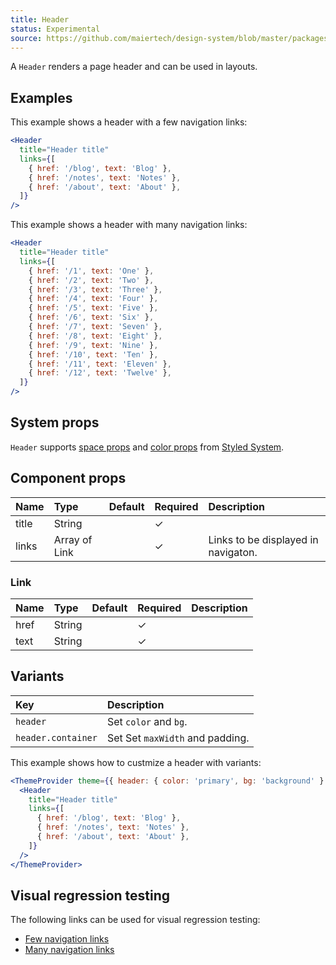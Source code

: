 ```yaml
---
title: Header
status: Experimental
source: https://github.com/maiertech/design-system/blob/master/packages/components/src/header.js
---
```


A `Header` renders a page header and can be used in layouts.

## Examples

This example shows a header with a few navigation links:

```jsx live
<Header
  title="Header title"
  links={[
    { href: '/blog', text: 'Blog' },
    { href: '/notes', text: 'Notes' },
    { href: '/about', text: 'About' },
  ]}
/>
```

This example shows a header with many navigation links:

```jsx live
<Header
  title="Header title"
  links={[
    { href: '/1', text: 'One' },
    { href: '/2', text: 'Two' },
    { href: '/3', text: 'Three' },
    { href: '/4', text: 'Four' },
    { href: '/5', text: 'Five' },
    { href: '/6', text: 'Six' },
    { href: '/7', text: 'Seven' },
    { href: '/8', text: 'Eight' },
    { href: '/9', text: 'Nine' },
    { href: '/10', text: 'Ten' },
    { href: '/11', text: 'Eleven' },
    { href: '/12', text: 'Twelve' },
  ]}
/>
```

## System props

`Header` supports [space props](https://styled-system.com/api#space) and
[color props](https://styled-system.com/api#color) from
[Styled System](https://styled-system.com/).

## Component props

| Name  | Type          | Default | Required | Description                         |
| :---- | :------------ | :------ | :------- | :---------------------------------- |
| title | String        |         | ✓        |                                     |
| links | Array of Link |         | ✓        | Links to be displayed in navigaton. |

### Link

| Name | Type   | Default | Required | Description |
| :--- | :----- | :------ | :------- | ----------- |
| href | String |         | ✓        |             |
| text | String |         | ✓        |             |

## Variants

| Key                | Description                     |
| :----------------- | :------------------------------ |
| `header`           | Set `color` and `bg`.           |
| `header.container` | Set Set `maxWidth` and padding. |

This example shows how to custmize a header with variants:

```jsx live
<ThemeProvider theme={{ header: { color: 'primary', bg: 'background' } }}>
  <Header
    title="Header title"
    links={[
      { href: '/blog', text: 'Blog' },
      { href: '/notes', text: 'Notes' },
      { href: '/about', text: 'About' },
    ]}
  />
</ThemeProvider>
```

## Visual regression testing

The following links can be used for visual regression testing:

- [Few navigation links](/header/few-nav-links)
- [Many navigation links](/header/many-nav-links)
